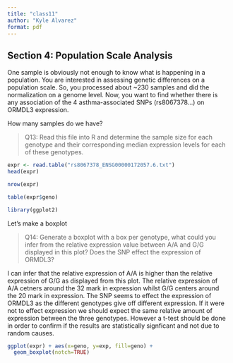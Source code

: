 ```yaml
---
title: "class11"
author: "Kyle Alvarez"
format: pdf
---
```


## Section 4: Population Scale Analysis

One sample is obviously not enough to know what is happening in a population. You are
interested in assessing genetic differences on a population scale. So, you processed about
~230 samples and did the normalization on a genome level. Now, you want to find whether
there is any association of the 4 asthma-associated SNPs (rs8067378…) on ORMDL3
expression.

How many samples do we have?

> Q13: Read this file into R and determine the sample size for each genotype and their
corresponding median expression levels for each of these genotypes.

```r
expr <- read.table("rs8067378_ENSG00000172057.6.txt")
head(expr)
```
```r
nrow(expr)
```

```r
table(expr$geno)
```

```r
library(ggplot2)
```

Let's make a boxplot

>Q14: Generate a boxplot with a box per genotype, what could you infer from the relative
expression value between A/A and G/G displayed in this plot? Does the SNP effect the
expression of ORMDL3?

I can infer that the relative expression of A/A is higher than the relative expression of G/G as displayed from this plot. The relative expression of A/A cetners around the 32 mark in expression whilst G/G centers around the 20 mark in expression. The SNP seems to effect the expression of ORMDL3 as the different genotypes give off different expression. If it were not to effect expression we should expect the same relative amount of expression between the three genotypes. However a t-test should be done in order to confirm if the results are statistically signficant and not due to random causes.

```r
ggplot(expr) + aes(x=geno, y=exp, fill=geno) +
  geom_boxplot(notch=TRUE)
```